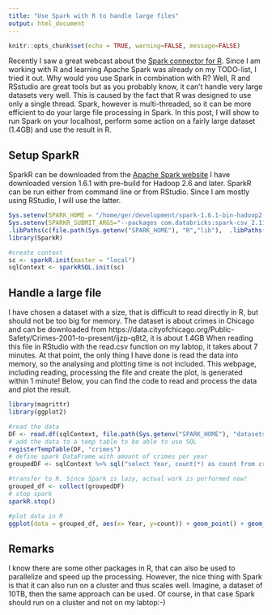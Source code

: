 ```yaml
---
title: "Use Spark with R to handle large files"
output: html_document
---
```


```r
knitr::opts_chunk$set(echo = TRUE, warning=FALSE, message=FALSE)
```

Recently I saw a great webcast about the [Spark connector for R](https://www.youtube.com/watch?v=nrmASvsU-lo). Since I am working with R and learning Apache Spark was already on my TODO-list, I tried it out.
Why would you use Spark in combination with R?
Well, R and RSstudio are great tools but as you probably know, it can't handle very large datasets very well. This is caused by the fact that R was designed to use only a single thread. Spark, however is multi-threaded, so it can be more efficient to do your large file processing in Spark.
In this post, I will show to run Spark on your localhost, perform some action on a fairly large dataset (1.4GB) and use the result in R.

## Setup SparkR

SparkR can be downloaded from the [Apache Spark website](http://spark.apache.org/downloads.html)
I have downloaded version 1.6.1 with pre-build for Hadoop 2.6 and later. SparkR can be run either from command line or from RStudio. Since I am mostly using RStudio, I will use the latter.

```r
Sys.setenv(SPARK_HOME = "/home/ger/development/spark-1.6.1-bin-hadoop2.6")
Sys.setenv(SPARKR_SUBMIT_ARGS="--packages com.databricks:spark-csv_2.11:1.4.0 sparkr-shell")
.libPaths(c(file.path(Sys.getenv("SPARK_HOME"), "R","lib"),  .libPaths()))
library(SparkR)

#create context
sc <- sparkR.init(master = "local")
sqlContext <- sparkRSQL.init(sc)
```

## Handle a large file

I have chosen a dataset with a size, that is difficult to read directly in R, but should not be too big for memory. The dataset is about crimes in Chicago and can be downloaded from https://data.cityofchicago.org/Public-Safety/Crimes-2001-to-present/ijzp-q8t2, it is about 1.4GB
When reading this file in RStudio with the read.csv function on my labtop, it takes about 7 minutes. At that point, the only thing I have done is read the data into memory, so the analysing and plotting time is not included. 
This webpage, including reading, processing the file and create the plot, is generated within 1 minute! Below, you can find the code to read and process the data and plot the result.

```r
library(magrittr)
library(ggplot2)

#read the data
DF <- read.df(sqlContext, file.path(Sys.getenv("SPARK_HOME"), "datasets/crimes.csv"), source = "csv", header="true")
# add the data to a temp table to be able to use SQL
registerTempTable(DF, "crimes")
# define spark DataFrame with amount of crimes per year
groupedDF <- sqlContext %>% sql("select Year, count(*) as count from crimes group by Year")

#transfer to R. Since Spark is lazy, actual work is performed now!
grouped_df <- collect(groupedDF)
# stop spark
sparkR.stop()

#plot data in R
ggplot(data = grouped_df, aes(x= Year, y=count)) + geom_point() + geom_line(group=1) + ggtitle("Amount of crimes in Chicago per year")
```

## Remarks
I know there are some other packages in R, that can also be used to parallelize and speed up the processing.
However, the nice thing with Spark is that it can also run on a cluster and thus scales well. Imagine, a dataset of 10TB, then the same approach can be used. Of course, in that case Spark should run on a cluster and not on my labtop:-)

